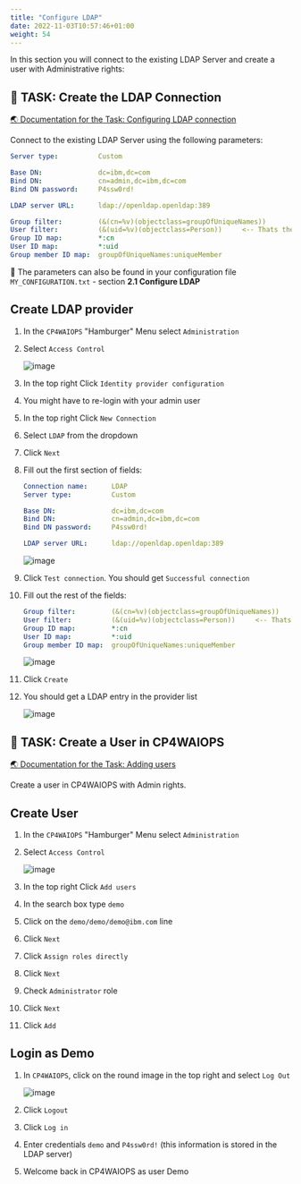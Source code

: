 ```yaml
---
title: "Configure LDAP"
date: 2022-11-03T10:57:46+01:00
weight: 54
---
```



In this section you will connect to the existing LDAP Server and create a user with Administrative rights:



## 🚀 TASK: Create the LDAP Connection

<a href="https://www.ibm.com/docs/en/cloud-paks/cloud-pak-watson-aiops/3.6.0?topic=authentication-configuring-ldap-connections" target="_blank" >🌏 Documentation for the Task: Configuring LDAP connection</a>



Connect to the existing LDAP Server using the following parameters:

```yaml
Server type:          Custom

Base DN:              dc=ibm,dc=com
Bind DN:              cn=admin,dc=ibm,dc=com
Bind DN password:     P4ssw0rd! 

LDAP server URL:      ldap://openldap.openldap:389
```

```yaml
Group filter:         (&(cn=%v)(objectclass=groupOfUniqueNames))
User filter:          (&(uid=%v)(objectclass=Person))     <-- Thats the only value you should have to change
Group ID map:         *:cn
User ID map:          *:uid
Group member ID map:  groupOfUniqueNames:uniqueMember
```


<InlineNotification kind="success">

🔎 The parameters can also be found in your configuration file `MY_CONFIGURATION.txt` - section  **2.1 Configure LDAP** 

</InlineNotification>


<Accordion>
<AccordionItem title="💡 Need Help?">

## Create LDAP provider


1. In the `CP4WAIOPS` "Hamburger" Menu select `Administration`

1. Select `Access Control`

	![image](./../images/20_config.png)

1. In the top right Click `Identity provider configuration`

1. You might have to re-login with your admin user

1. In the top right Click `New Connection`

1. Select `LDAP` from the dropdown

1. Click `Next`

1. Fill out the first section of fields:

    ```yaml
    Connection name:      LDAP
    Server type:          Custom

    Base DN:              dc=ibm,dc=com
    Bind DN:              cn=admin,dc=ibm,dc=com
    Bind DN password:     P4ssw0rd! 

    LDAP server URL:      ldap://openldap.openldap:389

    ```

    ![image](./../images/21_config.png)

1. Click `Test connection`. You should get `Successful connection`

1. Fill out the rest of the fields:

    ```yaml
    Group filter:         (&(cn=%v)(objectclass=groupOfUniqueNames))
    User filter:          (&(uid=%v)(objectclass=Person))     <-- Thats the only value you should have to change
    Group ID map:         *:cn
    User ID map:          *:uid
    Group member ID map:  groupOfUniqueNames:uniqueMember
    ```

    ![image](./../images/22_config.png)
    
1. Click `Create`

1. You should get a LDAP entry in the provider list

	![image](./../images/23_config.png)
    
</AccordionItem>
</Accordion>



## 🚀 TASK: Create a User in CP4WAIOPS

<a href="https://www.ibm.com/docs/en/cloud-paks/cloud-pak-watson-aiops/3.6.0?topic=control-adding-users" target="_blank" >🌏 Documentation for the Task: Adding users</a>




Create a user in CP4WAIOPS with Admin rights.





<Accordion>
<AccordionItem title="💡 Need Help?">

## Create User

1. In the `CP4WAIOPS` "Hamburger" Menu select `Administration`

1. Select `Access Control`

	![image](./../images/20_config.png)

1. In the top right Click `Add users`

1. In the search box type `demo`

1. Click on the `demo/demo/demo@ibm.com` line

1. Click `Next` 

1. Click `Assign roles directly`

1. Click `Next` 

1. Check `Administrator` role

1. Click `Next` 

1. Click `Add` 


## Login as Demo

1. In `CP4WAIOPS`, click on the round image in the top right and select `Log Out`

	![image](./../images/24_config.png)

1. Click `Logout` 

1. Click `Log in` 

1. Enter credentials `demo` and `P4ssw0rd!` (this information is stored in the LDAP server)

1. Welcome back in CP4WAIOPS as user Demo

</AccordionItem>
</Accordion>